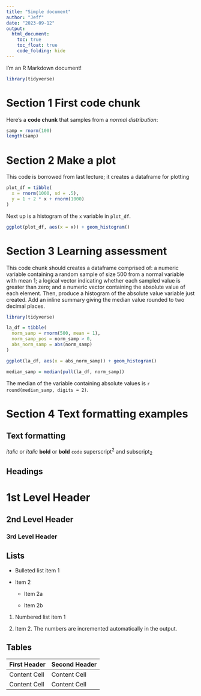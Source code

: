 ```yaml
---
title: "Simple document"
author: "Jeff"
date: "2023-09-12"
output: 
  html_document: 
    toc: true
    toc_float: true
    code_folding: hide
---
```


I'm an R Markdown document! 

```r
library(tidyverse)
```


# Section 1 First code chunk

Here's a **code chunk** that samples from 
a _normal distribution_:

```r
samp = rnorm(100)
length(samp)
```

# Section 2 Make a plot

This code is borrowed from last lecture; it creates a dataframe for plotting

```r
plot_df = tibble(
  x = rnorm(1000, sd = .5),
  y = 1 + 2 * x + rnorm(1000)
)
```

Next up is a histogram of the `x` variable in `plot_df`.

```r
ggplot(plot_df, aes(x = x)) + geom_histogram()
```

# Section 3 Learning assessment

This code chunk should creates a dataframe comprised of: a numeric variable containing a random sample of size 500 from a normal variable with mean 1; a logical vector indicating whether each sampled value is greater than zero; and a numeric vector containing the absolute value of each element. Then, produce a histogram of the absolute value variable just created. Add an inline summary giving the median value rounded to two decimal places. 

```r
library(tidyverse)

la_df = tibble(
  norm_samp = rnorm(500, mean = 1),
  norm_samp_pos = norm_samp > 0,
  abs_norm_samp = abs(norm_samp)
)

ggplot(la_df, aes(x = abs_norm_samp)) + geom_histogram()

median_samp = median(pull(la_df, norm_samp))
```

The median of the variable containing absolute values is 
`r round(median_samp, digits = 2)`.

# Section 4 Text formatting examples

Text formatting 
------------------------------------------------------------

*italic*  or  _italic_
**bold**  or  __bold__
`code`
superscript^2^ and subscript~2~


Headings
------------------------------------------------------------

# 1st Level Header

## 2nd Level Header

### 3rd Level Header


Lists
------------------------------------------------------------

*   Bulleted list item 1

*   Item 2

    * Item 2a

    * Item 2b

1.  Numbered list item 1

1.  Item 2. The numbers are incremented automatically in the output.


Tables 
------------------------------------------------------------

First Header  | Second Header
------------- | -------------
Content Cell  | Content Cell
Content Cell  | Content Cell

